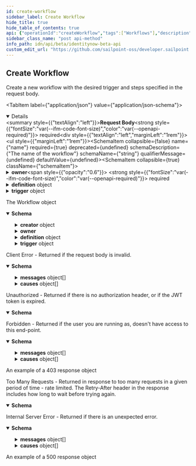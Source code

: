```yaml
---
id: create-workflow
sidebar_label: Create Workflow
hide_title: true
hide_table_of_contents: true
api: {"operationId":"createWorkflow","tags":["Workflows"],"description":"Create a new workflow with the desired trigger and steps specified in the request body.","security":[{"oauth2":["sp:workflow:manage"]}],"requestBody":{"required":true,"content":{"application/json":{"schema":{"allOf":[{"required":["name","owner"]},{"type":"object","properties":{"name":{"type":"string","description":"The name of the workflow","example":"Send Email"},"owner":{"description":"The identity that owns the workflow.  The owner's permissions in IDN will determine what actions the workflow is allowed to perform.  Ownership can be changed by updating the owner in a PUT or PATCH request.","properties":{"type":{"type":"string","enum":["IDENTITY"],"example":"IDENTITY","description":"The type of object that is referenced"},"id":{"type":"string","description":"The unique ID of the object","example":"2c91808568c529c60168cca6f90c1313"},"name":{"type":"string","description":"The name of the object","example":"William Wilson"}}},"description":{"type":"string","description":"Description of what the workflow accomplishes","example":"Send an email to the identity who's attributes changed."},"definition":{"type":"object","description":"The map of steps that the workflow will execute.","properties":{"start":{"type":"string","description":"The name of the starting step.","example":"Send Email Test"},"steps":{"type":"object","description":"One or more step objects that comprise this workflow.  Please see the Workflow documentation to see the JSON schema for each step type.","additionalProperties":true,"example":{"Send Email":{"actionId":"sp:send-email","attributes":{"body":"This is a test","from":"sailpoint@sailpoint.com","recipientId.$":"$.identity.id","subject":"test"},"nextStep":"success","selectResult":null,"type":"ACTION"},"success":{"type":"success"}}}}},"enabled":{"type":"boolean","description":"Enable or disable the workflow.  Workflows cannot be created in an enabled state.","default":false,"example":false},"trigger":{"type":"object","description":"The trigger that starts the workflow","required":["type","attributes"],"properties":{"type":{"type":"string","enum":["EVENT","EXTERNAL","SCHEDULED"],"example":"EVENT","description":"The trigger type"},"attributes":{"anyOf":[{"title":"Event Trigger Attributes","type":"object","description":"Attributes related to an IdentityNow ETS event","required":["id"],"properties":{"id":{"type":"string","description":"The unique ID of the trigger","example":"idn:identity-attributes-changed"},"filter.$":{"type":"string","description":"JSON path expression that will limit which events the trigger will fire on","example":"$.changes[?(@.attribute == 'manager')]"}}},{"title":"External Trigger Attributes","type":"object","description":"Attributes related to an external trigger","required":["name"],"properties":{"name":{"type":"string","description":"A unique name for the external trigger","example":"search-and-notify"},"description":{"type":"string","description":"Additonal context about the external trigger","example":"Run a search and notify the results"}}},{"title":"Scheduled Trigger Attributes","type":"object","description":"Attributes related to a scheduled trigger","required":["cronString"],"properties":{"cronString":{"type":"string","description":"A valid CRON expression","externalDocs":{"description":"CRON expression editor","url":"https://crontab.guru/"},"example":"0 * */3 */5 *"}}}],"description":"Workflow Trigger Attributes."}}}}}]},"examples":{"Event Trigger":{"description":"Workflow initiated by an event trigger","value":{"name":"Send Email","owner":{"type":"IDENTITY","id":"2c91808568c529c60168cca6f90c1313","name":"William Wilson"},"description":"Send an email to the identity who's attributes changed.","definition":{"start":"Send Email Test","steps":{"Send Email":{"actionId":"sp:send-email","attributes":{"body":"This is a test","from":"sailpoint@sailpoint.com","recipientId.$":"$.identity.id","subject":"test"},"nextStep":"success","selectResult":null,"type":"action"},"success":{"type":"success"}}},"enabled":false,"trigger":{"type":"EVENT","attributes":{"id":"idn:identity-attributes-changed","filter":"$.changes[?(@.attribute == 'manager')]"}}}},"Scheduled Trigger":{"description":"Workflow initiated by a scheduled trigger","value":{"name":"Send Email","owner":{"type":"IDENTITY","id":"2c91808568c529c60168cca6f90c1313","name":"William Wilson"},"description":"Send an email to the identity who's attributes changed.","definition":{"start":"Send Email Test","steps":{"Send Email":{"actionId":"sp:send-email","attributes":{"body":"This is a test","from":"sailpoint@sailpoint.com","recipientId.$":"$.identity.id","subject":"test"},"nextStep":"success","selectResult":null,"type":"action"},"success":{"type":"success"}}},"enabled":false,"trigger":{"type":"SCHEDULED","attributes":{"cronString":"0 * */3 */5 *"}}}}}}}},"responses":{"200":{"description":"The Workflow object","content":{"application/json":{"schema":{"allOf":[{"type":"object","properties":{"id":{"type":"string","description":"Workflow ID. This is a UUID generated upon creation.","example":"d201c5e9-d37b-4aff-af14-66414f39d569"},"executionCount":{"type":"integer","format":"int32","description":"The number of times this workflow has been executed","example":2},"failureCount":{"type":"integer","format":"int32","description":"The number of times this workflow has failed during execution","example":0},"created":{"type":"string","format":"date-time","description":"The date and time the workflow was created","example":"2022-01-10T16:06:16.636381447Z"},"creator":{"allOf":[{"type":"object","properties":{"type":{"description":"DTO type","type":"string","enum":["ACCOUNT_CORRELATION_CONFIG","ACCESS_PROFILE","ACCESS_REQUEST_APPROVAL","ACCOUNT","APPLICATION","CAMPAIGN","CAMPAIGN_FILTER","CERTIFICATION","CLUSTER","CONNECTOR_SCHEMA","ENTITLEMENT","GOVERNANCE_GROUP","IDENTITY","IDENTITY_PROFILE","IDENTITY_REQUEST","LIFECYCLE_STATE","PASSWORD_POLICY","ROLE","RULE","SOD_POLICY","SOURCE","TAG","TAG_CATEGORY","TASK_RESULT","REPORT_RESULT","SOD_VIOLATION","ACCOUNT_ACTIVITY"],"example":"IDENTITY"},"id":{"type":"string","description":"ID of the object to which this reference applies","example":"2c91808568c529c60168cca6f90c1313"},"name":{"type":"string","description":"Human-readable display name of the object to which this reference applies","example":"William Wilson"}}}],"description":"The identity that created the workflow.","properties":{"type":{"enum":["IDENTITY"],"example":"IDENTITY","description":"The type of object that is referenced"}},"example":{"type":"IDENTITY","id":"2c91808568c529c60168cca6f90c1313","name":"William Wilson"}}}},{"type":"object","properties":{"name":{"type":"string","description":"The name of the workflow","example":"Send Email"},"owner":{"description":"The identity that owns the workflow.  The owner's permissions in IDN will determine what actions the workflow is allowed to perform.  Ownership can be changed by updating the owner in a PUT or PATCH request.","properties":{"type":{"type":"string","enum":["IDENTITY"],"example":"IDENTITY","description":"The type of object that is referenced"},"id":{"type":"string","description":"The unique ID of the object","example":"2c91808568c529c60168cca6f90c1313"},"name":{"type":"string","description":"The name of the object","example":"William Wilson"}}},"description":{"type":"string","description":"Description of what the workflow accomplishes","example":"Send an email to the identity who's attributes changed."},"definition":{"type":"object","description":"The map of steps that the workflow will execute.","properties":{"start":{"type":"string","description":"The name of the starting step.","example":"Send Email Test"},"steps":{"type":"object","description":"One or more step objects that comprise this workflow.  Please see the Workflow documentation to see the JSON schema for each step type.","additionalProperties":true,"example":{"Send Email":{"actionId":"sp:send-email","attributes":{"body":"This is a test","from":"sailpoint@sailpoint.com","recipientId.$":"$.identity.id","subject":"test"},"nextStep":"success","selectResult":null,"type":"ACTION"},"success":{"type":"success"}}}}},"enabled":{"type":"boolean","description":"Enable or disable the workflow.  Workflows cannot be created in an enabled state.","default":false,"example":false},"trigger":{"type":"object","description":"The trigger that starts the workflow","required":["type","attributes"],"properties":{"type":{"type":"string","enum":["EVENT","EXTERNAL","SCHEDULED"],"example":"EVENT","description":"The trigger type"},"attributes":{"anyOf":[{"title":"Event Trigger Attributes","type":"object","description":"Attributes related to an IdentityNow ETS event","required":["id"],"properties":{"id":{"type":"string","description":"The unique ID of the trigger","example":"idn:identity-attributes-changed"},"filter.$":{"type":"string","description":"JSON path expression that will limit which events the trigger will fire on","example":"$.changes[?(@.attribute == 'manager')]"}}},{"title":"External Trigger Attributes","type":"object","description":"Attributes related to an external trigger","required":["name"],"properties":{"name":{"type":"string","description":"A unique name for the external trigger","example":"search-and-notify"},"description":{"type":"string","description":"Additonal context about the external trigger","example":"Run a search and notify the results"}}},{"title":"Scheduled Trigger Attributes","type":"object","description":"Attributes related to a scheduled trigger","required":["cronString"],"properties":{"cronString":{"type":"string","description":"A valid CRON expression","externalDocs":{"description":"CRON expression editor","url":"https://crontab.guru/"},"example":"0 * */3 */5 *"}}}],"description":"Workflow Trigger Attributes."}}}}}]}}}},"400":{"description":"Client Error - Returned if the request body is invalid.","content":{"application/json":{"schema":{"type":"object","properties":{"detailCode":{"type":"string","description":"Fine-grained error code providing more detail of the error.","example":"400.1 Bad Request Content"},"trackingId":{"type":"string","description":"Unique tracking id for the error.","example":"e7eab60924f64aa284175b9fa3309599"},"messages":{"type":"array","description":"Generic localized reason for error","items":{"type":"object","properties":{"locale":{"type":"string","description":"The locale for the message text, a BCP 47 language tag.","example":"en-US"},"localeOrigin":{"type":"string","enum":["DEFAULT","REQUEST"],"description":"An indicator of how the locale was selected. *DEFAULT* means the locale is the system default. *REQUEST* means the locale was selected from the request context (i.e., best match based on the *Accept-Language* header). Additional values may be added in the future without notice.","example":"DEFAULT"},"text":{"type":"string","description":"Actual text of the error message in the indicated locale.","example":"The request was syntactically correct but its content is semantically invalid."}}}},"causes":{"type":"array","description":"Plain-text descriptive reasons to provide additional detail to the text provided in the messages field","items":{"type":"object","properties":{"locale":{"type":"string","description":"The locale for the message text, a BCP 47 language tag.","example":"en-US"},"localeOrigin":{"type":"string","enum":["DEFAULT","REQUEST"],"description":"An indicator of how the locale was selected. *DEFAULT* means the locale is the system default. *REQUEST* means the locale was selected from the request context (i.e., best match based on the *Accept-Language* header). Additional values may be added in the future without notice.","example":"DEFAULT"},"text":{"type":"string","description":"Actual text of the error message in the indicated locale.","example":"The request was syntactically correct but its content is semantically invalid."}}}}}}}}},"401":{"description":"Unauthorized - Returned if there is no authorization header, or if the JWT token is expired.","content":{"application/json":{"schema":{"type":"object","properties":{"error":{"description":"A message describing the error","example":"JWT validation failed: JWT is expired"}}}}}},"403":{"description":"Forbidden - Returned if the user you are running as, doesn't have access to this end-point.","content":{"application/json":{"schema":{"type":"object","properties":{"detailCode":{"type":"string","description":"Fine-grained error code providing more detail of the error.","example":"400.1 Bad Request Content"},"trackingId":{"type":"string","description":"Unique tracking id for the error.","example":"e7eab60924f64aa284175b9fa3309599"},"messages":{"type":"array","description":"Generic localized reason for error","items":{"type":"object","properties":{"locale":{"type":"string","description":"The locale for the message text, a BCP 47 language tag.","example":"en-US"},"localeOrigin":{"type":"string","enum":["DEFAULT","REQUEST"],"description":"An indicator of how the locale was selected. *DEFAULT* means the locale is the system default. *REQUEST* means the locale was selected from the request context (i.e., best match based on the *Accept-Language* header). Additional values may be added in the future without notice.","example":"DEFAULT"},"text":{"type":"string","description":"Actual text of the error message in the indicated locale.","example":"The request was syntactically correct but its content is semantically invalid."}}}},"causes":{"type":"array","description":"Plain-text descriptive reasons to provide additional detail to the text provided in the messages field","items":{"type":"object","properties":{"locale":{"type":"string","description":"The locale for the message text, a BCP 47 language tag.","example":"en-US"},"localeOrigin":{"type":"string","enum":["DEFAULT","REQUEST"],"description":"An indicator of how the locale was selected. *DEFAULT* means the locale is the system default. *REQUEST* means the locale was selected from the request context (i.e., best match based on the *Accept-Language* header). Additional values may be added in the future without notice.","example":"DEFAULT"},"text":{"type":"string","description":"Actual text of the error message in the indicated locale.","example":"The request was syntactically correct but its content is semantically invalid."}}}}}},"examples":{"403":{"summary":"An example of a 403 response object","value":{"detailCode":"403 Forbidden","trackingId":"b21b1f7ce4da4d639f2c62a57171b427","messages":[{"locale":"en-US","localeOrigin":"DEFAULT","text":"The server understood the request but refuses to authorize it."}]}}}}}},"429":{"description":"Too Many Requests - Returned in response to too many requests in a given period of time - rate limited. The Retry-After header in the response includes how long to wait before trying again.","content":{"application/json":{"schema":{"type":"object","properties":{"message":{"description":"A message describing the error","example":" Rate Limit Exceeded "}}}}}},"500":{"description":"Internal Server Error - Returned if there is an unexpected error.","content":{"application/json":{"schema":{"type":"object","properties":{"detailCode":{"type":"string","description":"Fine-grained error code providing more detail of the error.","example":"400.1 Bad Request Content"},"trackingId":{"type":"string","description":"Unique tracking id for the error.","example":"e7eab60924f64aa284175b9fa3309599"},"messages":{"type":"array","description":"Generic localized reason for error","items":{"type":"object","properties":{"locale":{"type":"string","description":"The locale for the message text, a BCP 47 language tag.","example":"en-US"},"localeOrigin":{"type":"string","enum":["DEFAULT","REQUEST"],"description":"An indicator of how the locale was selected. *DEFAULT* means the locale is the system default. *REQUEST* means the locale was selected from the request context (i.e., best match based on the *Accept-Language* header). Additional values may be added in the future without notice.","example":"DEFAULT"},"text":{"type":"string","description":"Actual text of the error message in the indicated locale.","example":"The request was syntactically correct but its content is semantically invalid."}}}},"causes":{"type":"array","description":"Plain-text descriptive reasons to provide additional detail to the text provided in the messages field","items":{"type":"object","properties":{"locale":{"type":"string","description":"The locale for the message text, a BCP 47 language tag.","example":"en-US"},"localeOrigin":{"type":"string","enum":["DEFAULT","REQUEST"],"description":"An indicator of how the locale was selected. *DEFAULT* means the locale is the system default. *REQUEST* means the locale was selected from the request context (i.e., best match based on the *Accept-Language* header). Additional values may be added in the future without notice.","example":"DEFAULT"},"text":{"type":"string","description":"Actual text of the error message in the indicated locale.","example":"The request was syntactically correct but its content is semantically invalid."}}}}}},"examples":{"500":{"summary":"An example of a 500 response object","value":{"detailCode":"500.0 Internal Fault","trackingId":"b21b1f7ce4da4d639f2c62a57171b427","messages":[{"locale":"en-US","localeOrigin":"DEFAULT","text":"An internal fault occurred."}]}}}}}}},"method":"post","path":"/workflows","servers":[{"url":"https://{tenant}.api.identitynow.com/beta","description":"This is the beta API server.","variables":{"tenant":{"default":"sailpoint","description":"This is the name of your tenant, typically your company's name."}}}],"securitySchemes":{"oauth2":{"type":"oauth2","description":"OAuth2 Bearer token (JWT). See [IdentityNow REST API Authentication](https://developer.sailpoint.com/idn/api/authentication) for more information.\n- Directions for generating a [personal access token](https://developer.sailpoint.com/idn/api/authentication#personal-access-tokens)\n- Directions using [client credentials flow](https://developer.sailpoint.com/idn/api/authentication#client-credentials-grant-flow)\n- Directions for using [authorization code flow](https://developer.sailpoint.com/idn/api/authentication#authorization-code-grant-flow)\n\nWhich authentication method should I choose?  See our [guide](https://developer.sailpoint.com/idn/api/authentication#which-oauth-20-grant-flow-should-i-use)\n\nLearn more about how to find your `tokenUrl` and `authorizationUrl` [in our docs](https://developer.sailpoint.com/idn/api/authentication#find-your-tenants-oauth-details)\n","flows":{"clientCredentials":{"tokenUrl":"https://tenant.api.identitynow.com/oauth/token","scopes":{"sp:scopes:default":"default scope","sp:scopes:all":"access to all scopes"}},"authorizationCode":{"authorizationUrl":"https://tenant.identitynow.com/oauth/authorize","tokenUrl":"https://tenant.api.identitynow.com/oauth/token","scopes":{"sp:scopes:default":"default scope","sp:scopes:all":"access to all scopes"}}}}},"jsonRequestBodyExample":{"name":"Send Email","owner":{"type":"IDENTITY","id":"2c91808568c529c60168cca6f90c1313","name":"William Wilson"},"description":"Send an email to the identity who's attributes changed.","definition":{"start":"Send Email Test","steps":{"Send Email":{"actionId":"sp:send-email","attributes":{"body":"This is a test","from":"sailpoint@sailpoint.com","recipientId.$":"$.identity.id","subject":"test"},"nextStep":"success","selectResult":null,"type":"ACTION"},"success":{"type":"success"}}},"enabled":false,"trigger":{"type":"EVENT","attributes":{"id":"idn:identity-attributes-changed","filter.$":"$.changes[?(@.attribute == 'manager')]"}}},"info":{"title":"IdentityNow Beta API","description":"Use these APIs to interact with the IdentityNow platform to achieve repeatable, automated processes with greater scalability. These APIs are in beta and are subject to change. We encourage you to join the SailPoint Developer Community forum at https://developer.sailpoint.com/discuss to connect with other developers using our APIs.","termsOfService":"https://developer.sailpoint.com/discuss/tos","contact":{"name":"Developer Relations","url":"https://developer.sailpoint.com/discuss/api-help"},"license":{"name":"MIT","url":"https://opensource.org/licenses/MIT"},"version":"3.1.0-beta"},"postman":{"name":"Create Workflow","description":{"content":"Create a new workflow with the desired trigger and steps specified in the request body.","type":"text/plain"},"url":{"path":["workflows"],"host":["{{baseUrl}}"],"query":[],"variable":[]},"header":[{"key":"Content-Type","value":"application/json"},{"key":"Accept","value":"application/json"}],"method":"POST","body":{"mode":"raw","raw":"\"\"","options":{"raw":{"language":"json"}}},"auth":{"type":"oauth2","oauth2":[]}}}
sidebar_class_name: "post api-method"
info_path: idn/api/beta/identitynow-beta-api
custom_edit_url: "https://github.com/sailpoint-oss/developer.sailpoint.com/issues/new?assignees=&labels=&template=bug-report.md&title=%5BBug%5D+Your+Bug+Report+Here Requesting changes to 'Create Workflow' (create-workflow)"
---
```



## Create Workflow



Create a new workflow with the desired trigger and steps specified in the request body.

<MimeTabs><TabItem label={"application/json"} value={"application/json-schema"}><details style={{}} data-collapsed={false} open={true}><summary style={{"textAlign":"left"}}><strong>Request Body</strong><strong style={{"fontSize":"var(--ifm-code-font-size)","color":"var(--openapi-required)"}}> required</strong></summary><div style={{"textAlign":"left","marginLeft":"1rem"}}></div><ul style={{"marginLeft":"1rem"}}><SchemaItem collapsible={false} name={"name"} required={true} deprecated={undefined} schemaDescription={"The name of the workflow"} schemaName={"string"} qualifierMessage={undefined} defaultValue={undefined}></SchemaItem><SchemaItem collapsible={true} className={"schemaItem"}><details style={{}}><summary style={{}}><strong>owner</strong><span style={{"opacity":"0.6"}}> </span><strong style={{"fontSize":"var(--ifm-code-font-size)","color":"var(--openapi-required)"}}> required</strong></summary><div style={{"marginLeft":"1rem"}}><div style={{"marginTop":".5rem","marginBottom":".5rem"}}>

The identity that owns the workflow.  The owner's permissions in IDN will determine what actions the workflow is allowed to perform.  Ownership can be changed by updating the owner in a PUT or PATCH request.

</div><SchemaItem collapsible={false} name={"type"} required={false} deprecated={undefined} schemaDescription={"The type of object that is referenced"} schemaName={"string"} qualifierMessage={"**Possible values:** [`IDENTITY`]"} defaultValue={undefined}></SchemaItem><SchemaItem collapsible={false} name={"id"} required={false} deprecated={undefined} schemaDescription={"The unique ID of the object"} schemaName={"string"} qualifierMessage={undefined} defaultValue={undefined}></SchemaItem><SchemaItem collapsible={false} name={"name"} required={false} deprecated={undefined} schemaDescription={"The name of the object"} schemaName={"string"} qualifierMessage={undefined} defaultValue={undefined}></SchemaItem></div></details></SchemaItem><SchemaItem collapsible={false} name={"description"} required={false} deprecated={undefined} schemaDescription={"Description of what the workflow accomplishes"} schemaName={"string"} qualifierMessage={undefined} defaultValue={undefined}></SchemaItem><SchemaItem collapsible={true} className={"schemaItem"}><details style={{}}><summary style={{}}><strong>definition</strong><span style={{"opacity":"0.6"}}> object</span></summary><div style={{"marginLeft":"1rem"}}><div style={{"marginTop":".5rem","marginBottom":".5rem"}}>

The map of steps that the workflow will execute.

</div><SchemaItem collapsible={false} name={"start"} required={false} deprecated={undefined} schemaDescription={"The name of the starting step."} schemaName={"string"} qualifierMessage={undefined} defaultValue={undefined}></SchemaItem><SchemaItem collapsible={true} className={"schemaItem"}><details style={{}}><summary style={{}}><strong>steps</strong><span style={{"opacity":"0.6"}}> object</span></summary><div style={{"marginLeft":"1rem"}}><div style={{"marginTop":".5rem","marginBottom":".5rem"}}>

One or more step objects that comprise this workflow.  Please see the Workflow documentation to see the JSON schema for each step type.

</div></div></details></SchemaItem></div></details></SchemaItem><SchemaItem collapsible={false} name={"enabled"} required={false} deprecated={undefined} schemaDescription={"Enable or disable the workflow.  Workflows cannot be created in an enabled state."} schemaName={"boolean"} qualifierMessage={undefined} defaultValue={false}></SchemaItem><SchemaItem collapsible={true} className={"schemaItem"}><details style={{}}><summary style={{}}><strong>trigger</strong><span style={{"opacity":"0.6"}}> object</span></summary><div style={{"marginLeft":"1rem"}}><div style={{"marginTop":".5rem","marginBottom":".5rem"}}>

The trigger that starts the workflow

</div><SchemaItem collapsible={false} name={"type"} required={true} deprecated={undefined} schemaDescription={"The trigger type"} schemaName={"string"} qualifierMessage={"**Possible values:** [`EVENT`, `EXTERNAL`, `SCHEDULED`]"} defaultValue={undefined}></SchemaItem><SchemaItem collapsible={true} className={"schemaItem"}><details style={{}}><summary style={{}}><strong>attributes</strong><span style={{"opacity":"0.6"}}> object</span><strong style={{"fontSize":"var(--ifm-code-font-size)","color":"var(--openapi-required)"}}> required</strong></summary><div style={{"marginLeft":"1rem"}}><div style={{"marginTop":".5rem","marginBottom":".5rem"}}>

Workflow Trigger Attributes.

</div><div><div><span className={"badge badge--info"}>anyOf</span><SchemaTabs><TabItem label={"Event Trigger Attributes"} value={"0-item-properties"}><SchemaItem collapsible={false} name={"id"} required={true} deprecated={undefined} schemaDescription={"The unique ID of the trigger"} schemaName={"string"} qualifierMessage={undefined} defaultValue={undefined}></SchemaItem><SchemaItem collapsible={false} name={"filter.$"} required={false} deprecated={undefined} schemaDescription={"JSON path expression that will limit which events the trigger will fire on"} schemaName={"string"} qualifierMessage={undefined} defaultValue={undefined}></SchemaItem></TabItem><TabItem label={"External Trigger Attributes"} value={"1-item-properties"}><SchemaItem collapsible={false} name={"name"} required={true} deprecated={undefined} schemaDescription={"A unique name for the external trigger"} schemaName={"string"} qualifierMessage={undefined} defaultValue={undefined}></SchemaItem><SchemaItem collapsible={false} name={"description"} required={false} deprecated={undefined} schemaDescription={"Additonal context about the external trigger"} schemaName={"string"} qualifierMessage={undefined} defaultValue={undefined}></SchemaItem></TabItem><TabItem label={"Scheduled Trigger Attributes"} value={"2-item-properties"}><SchemaItem collapsible={false} name={"cronString"} required={true} deprecated={undefined} schemaDescription={"A valid CRON expression"} schemaName={"string"} qualifierMessage={undefined} defaultValue={undefined}></SchemaItem></TabItem></SchemaTabs></div></div></div></details></SchemaItem></div></details></SchemaItem></ul></details></TabItem></MimeTabs><div><ApiTabs><TabItem label={"200"} value={"200"}><div>

The Workflow object

</div><div><MimeTabs schemaType={"response"}><TabItem label={"application/json"} value={"application/json"}><SchemaTabs><TabItem label={"Schema"} value={"Schema"}><details style={{}} data-collapsed={false} open={true}><summary style={{"textAlign":"left"}}><strong>Schema</strong></summary><div style={{"textAlign":"left","marginLeft":"1rem"}}></div><ul style={{"marginLeft":"1rem"}}><SchemaItem collapsible={false} name={"id"} required={false} deprecated={undefined} schemaDescription={"Workflow ID. This is a UUID generated upon creation."} schemaName={"string"} qualifierMessage={undefined} defaultValue={undefined}></SchemaItem><SchemaItem collapsible={false} name={"executionCount"} required={false} deprecated={undefined} schemaDescription={"The number of times this workflow has been executed"} schemaName={"int32"} qualifierMessage={undefined} defaultValue={undefined}></SchemaItem><SchemaItem collapsible={false} name={"failureCount"} required={false} deprecated={undefined} schemaDescription={"The number of times this workflow has failed during execution"} schemaName={"int32"} qualifierMessage={undefined} defaultValue={undefined}></SchemaItem><SchemaItem collapsible={false} name={"created"} required={false} deprecated={undefined} schemaDescription={"The date and time the workflow was created"} schemaName={"date-time"} qualifierMessage={undefined} defaultValue={undefined}></SchemaItem><SchemaItem collapsible={true} className={"schemaItem"}><details style={{}}><summary style={{}}><strong>creator</strong><span style={{"opacity":"0.6"}}> object</span></summary><div style={{"marginLeft":"1rem"}}><div style={{"marginTop":".5rem","marginBottom":".5rem"}}>

The identity that created the workflow.

</div><SchemaItem collapsible={false} name={"type"} required={false} deprecated={undefined} schemaDescription={"The type of object that is referenced"} schemaName={"string"} qualifierMessage={"**Possible values:** [`IDENTITY`]"} defaultValue={undefined}></SchemaItem><SchemaItem collapsible={false} name={"id"} required={false} deprecated={undefined} schemaDescription={"ID of the object to which this reference applies"} schemaName={"string"} qualifierMessage={undefined} defaultValue={undefined}></SchemaItem><SchemaItem collapsible={false} name={"name"} required={false} deprecated={undefined} schemaDescription={"Human-readable display name of the object to which this reference applies"} schemaName={"string"} qualifierMessage={undefined} defaultValue={undefined}></SchemaItem></div></details></SchemaItem><SchemaItem collapsible={false} name={"name"} required={false} deprecated={undefined} schemaDescription={"The name of the workflow"} schemaName={"string"} qualifierMessage={undefined} defaultValue={undefined}></SchemaItem><SchemaItem collapsible={true} className={"schemaItem"}><details style={{}}><summary style={{}}><strong>owner</strong><span style={{"opacity":"0.6"}}> </span></summary><div style={{"marginLeft":"1rem"}}><div style={{"marginTop":".5rem","marginBottom":".5rem"}}>

The identity that owns the workflow.  The owner's permissions in IDN will determine what actions the workflow is allowed to perform.  Ownership can be changed by updating the owner in a PUT or PATCH request.

</div><SchemaItem collapsible={false} name={"type"} required={false} deprecated={undefined} schemaDescription={"The type of object that is referenced"} schemaName={"string"} qualifierMessage={"**Possible values:** [`IDENTITY`]"} defaultValue={undefined}></SchemaItem><SchemaItem collapsible={false} name={"id"} required={false} deprecated={undefined} schemaDescription={"The unique ID of the object"} schemaName={"string"} qualifierMessage={undefined} defaultValue={undefined}></SchemaItem><SchemaItem collapsible={false} name={"name"} required={false} deprecated={undefined} schemaDescription={"The name of the object"} schemaName={"string"} qualifierMessage={undefined} defaultValue={undefined}></SchemaItem></div></details></SchemaItem><SchemaItem collapsible={false} name={"description"} required={false} deprecated={undefined} schemaDescription={"Description of what the workflow accomplishes"} schemaName={"string"} qualifierMessage={undefined} defaultValue={undefined}></SchemaItem><SchemaItem collapsible={true} className={"schemaItem"}><details style={{}}><summary style={{}}><strong>definition</strong><span style={{"opacity":"0.6"}}> object</span></summary><div style={{"marginLeft":"1rem"}}><div style={{"marginTop":".5rem","marginBottom":".5rem"}}>

The map of steps that the workflow will execute.

</div><SchemaItem collapsible={false} name={"start"} required={false} deprecated={undefined} schemaDescription={"The name of the starting step."} schemaName={"string"} qualifierMessage={undefined} defaultValue={undefined}></SchemaItem><SchemaItem collapsible={true} className={"schemaItem"}><details style={{}}><summary style={{}}><strong>steps</strong><span style={{"opacity":"0.6"}}> object</span></summary><div style={{"marginLeft":"1rem"}}><div style={{"marginTop":".5rem","marginBottom":".5rem"}}>

One or more step objects that comprise this workflow.  Please see the Workflow documentation to see the JSON schema for each step type.

</div></div></details></SchemaItem></div></details></SchemaItem><SchemaItem collapsible={false} name={"enabled"} required={false} deprecated={undefined} schemaDescription={"Enable or disable the workflow.  Workflows cannot be created in an enabled state."} schemaName={"boolean"} qualifierMessage={undefined} defaultValue={false}></SchemaItem><SchemaItem collapsible={true} className={"schemaItem"}><details style={{}}><summary style={{}}><strong>trigger</strong><span style={{"opacity":"0.6"}}> object</span></summary><div style={{"marginLeft":"1rem"}}><div style={{"marginTop":".5rem","marginBottom":".5rem"}}>

The trigger that starts the workflow

</div><SchemaItem collapsible={false} name={"type"} required={false} deprecated={undefined} schemaDescription={"The trigger type"} schemaName={"string"} qualifierMessage={"**Possible values:** [`EVENT`, `EXTERNAL`, `SCHEDULED`]"} defaultValue={undefined}></SchemaItem><SchemaItem collapsible={true} className={"schemaItem"}><details style={{}}><summary style={{}}><strong>attributes</strong><span style={{"opacity":"0.6"}}> object</span></summary><div style={{"marginLeft":"1rem"}}><div style={{"marginTop":".5rem","marginBottom":".5rem"}}>

Workflow Trigger Attributes.

</div><div><div><span className={"badge badge--info"}>anyOf</span><SchemaTabs><TabItem label={"Event Trigger Attributes"} value={"0-item-properties"}><SchemaItem collapsible={false} name={"id"} required={false} deprecated={undefined} schemaDescription={"The unique ID of the trigger"} schemaName={"string"} qualifierMessage={undefined} defaultValue={undefined}></SchemaItem><SchemaItem collapsible={false} name={"filter.$"} required={false} deprecated={undefined} schemaDescription={"JSON path expression that will limit which events the trigger will fire on"} schemaName={"string"} qualifierMessage={undefined} defaultValue={undefined}></SchemaItem></TabItem><TabItem label={"External Trigger Attributes"} value={"1-item-properties"}><SchemaItem collapsible={false} name={"name"} required={false} deprecated={undefined} schemaDescription={"A unique name for the external trigger"} schemaName={"string"} qualifierMessage={undefined} defaultValue={undefined}></SchemaItem><SchemaItem collapsible={false} name={"description"} required={false} deprecated={undefined} schemaDescription={"Additonal context about the external trigger"} schemaName={"string"} qualifierMessage={undefined} defaultValue={undefined}></SchemaItem></TabItem><TabItem label={"Scheduled Trigger Attributes"} value={"2-item-properties"}><SchemaItem collapsible={false} name={"cronString"} required={false} deprecated={undefined} schemaDescription={"A valid CRON expression"} schemaName={"string"} qualifierMessage={undefined} defaultValue={undefined}></SchemaItem></TabItem></SchemaTabs></div></div></div></details></SchemaItem></div></details></SchemaItem></ul></details></TabItem><TabItem label={"Example (from schema)"} value={"Example (from schema)"}><ResponseSamples responseExample={"{\n  \"id\": \"d201c5e9-d37b-4aff-af14-66414f39d569\",\n  \"executionCount\": 2,\n  \"failureCount\": 0,\n  \"created\": \"2022-01-10T16:06:16.636381447Z\",\n  \"creator\": {\n    \"type\": \"IDENTITY\",\n    \"id\": \"2c91808568c529c60168cca6f90c1313\",\n    \"name\": \"William Wilson\"\n  },\n  \"name\": \"Send Email\",\n  \"owner\": {\n    \"type\": \"IDENTITY\",\n    \"id\": \"2c91808568c529c60168cca6f90c1313\",\n    \"name\": \"William Wilson\"\n  },\n  \"description\": \"Send an email to the identity who's attributes changed.\",\n  \"definition\": {\n    \"start\": \"Send Email Test\",\n    \"steps\": {\n      \"Send Email\": {\n        \"actionId\": \"sp:send-email\",\n        \"attributes\": {\n          \"body\": \"This is a test\",\n          \"from\": \"sailpoint@sailpoint.com\",\n          \"recipientId.$\": \"$.identity.id\",\n          \"subject\": \"test\"\n        },\n        \"nextStep\": \"success\",\n        \"selectResult\": null,\n        \"type\": \"ACTION\"\n      },\n      \"success\": {\n        \"type\": \"success\"\n      }\n    }\n  },\n  \"enabled\": false,\n  \"trigger\": {\n    \"type\": \"EVENT\",\n    \"attributes\": {\n      \"id\": \"idn:identity-attributes-changed\",\n      \"filter.$\": \"$.changes[?(@.attribute == 'manager')]\"\n    }\n  }\n}"} language={"json"}></ResponseSamples></TabItem></SchemaTabs></TabItem></MimeTabs></div></TabItem><TabItem label={"400"} value={"400"}><div>

Client Error - Returned if the request body is invalid.

</div><div><MimeTabs schemaType={"response"}><TabItem label={"application/json"} value={"application/json"}><SchemaTabs><TabItem label={"Schema"} value={"Schema"}><details style={{}} data-collapsed={false} open={true}><summary style={{"textAlign":"left"}}><strong>Schema</strong></summary><div style={{"textAlign":"left","marginLeft":"1rem"}}></div><ul style={{"marginLeft":"1rem"}}><SchemaItem collapsible={false} name={"detailCode"} required={false} deprecated={undefined} schemaDescription={"Fine-grained error code providing more detail of the error."} schemaName={"string"} qualifierMessage={undefined} defaultValue={undefined}></SchemaItem><SchemaItem collapsible={false} name={"trackingId"} required={false} deprecated={undefined} schemaDescription={"Unique tracking id for the error."} schemaName={"string"} qualifierMessage={undefined} defaultValue={undefined}></SchemaItem><SchemaItem collapsible={true} className={"schemaItem"}><details style={{}}><summary style={{}}><strong>messages</strong><span style={{"opacity":"0.6"}}> object[]</span></summary><div style={{"marginLeft":"1rem"}}><div style={{"marginTop":".5rem","marginBottom":".5rem"}}>

Generic localized reason for error

</div><SchemaItem collapsible={false} name={"locale"} required={false} deprecated={undefined} schemaDescription={"The locale for the message text, a BCP 47 language tag."} schemaName={"string"} qualifierMessage={undefined} defaultValue={undefined}></SchemaItem><SchemaItem collapsible={false} name={"localeOrigin"} required={false} deprecated={undefined} schemaDescription={"An indicator of how the locale was selected. *DEFAULT* means the locale is the system default. *REQUEST* means the locale was selected from the request context (i.e., best match based on the *Accept-Language* header). Additional values may be added in the future without notice."} schemaName={"string"} qualifierMessage={"**Possible values:** [`DEFAULT`, `REQUEST`]"} defaultValue={undefined}></SchemaItem><SchemaItem collapsible={false} name={"text"} required={false} deprecated={undefined} schemaDescription={"Actual text of the error message in the indicated locale."} schemaName={"string"} qualifierMessage={undefined} defaultValue={undefined}></SchemaItem></div></details></SchemaItem><SchemaItem collapsible={true} className={"schemaItem"}><details style={{}}><summary style={{}}><strong>causes</strong><span style={{"opacity":"0.6"}}> object[]</span></summary><div style={{"marginLeft":"1rem"}}><div style={{"marginTop":".5rem","marginBottom":".5rem"}}>

Plain-text descriptive reasons to provide additional detail to the text provided in the messages field

</div><SchemaItem collapsible={false} name={"locale"} required={false} deprecated={undefined} schemaDescription={"The locale for the message text, a BCP 47 language tag."} schemaName={"string"} qualifierMessage={undefined} defaultValue={undefined}></SchemaItem><SchemaItem collapsible={false} name={"localeOrigin"} required={false} deprecated={undefined} schemaDescription={"An indicator of how the locale was selected. *DEFAULT* means the locale is the system default. *REQUEST* means the locale was selected from the request context (i.e., best match based on the *Accept-Language* header). Additional values may be added in the future without notice."} schemaName={"string"} qualifierMessage={"**Possible values:** [`DEFAULT`, `REQUEST`]"} defaultValue={undefined}></SchemaItem><SchemaItem collapsible={false} name={"text"} required={false} deprecated={undefined} schemaDescription={"Actual text of the error message in the indicated locale."} schemaName={"string"} qualifierMessage={undefined} defaultValue={undefined}></SchemaItem></div></details></SchemaItem></ul></details></TabItem><TabItem label={"Example (from schema)"} value={"Example (from schema)"}><ResponseSamples responseExample={"{\n  \"detailCode\": \"400.1 Bad Request Content\",\n  \"trackingId\": \"e7eab60924f64aa284175b9fa3309599\",\n  \"messages\": [\n    {\n      \"locale\": \"en-US\",\n      \"localeOrigin\": \"DEFAULT\",\n      \"text\": \"The request was syntactically correct but its content is semantically invalid.\"\n    }\n  ],\n  \"causes\": [\n    {\n      \"locale\": \"en-US\",\n      \"localeOrigin\": \"DEFAULT\",\n      \"text\": \"The request was syntactically correct but its content is semantically invalid.\"\n    }\n  ]\n}"} language={"json"}></ResponseSamples></TabItem></SchemaTabs></TabItem></MimeTabs></div></TabItem><TabItem label={"401"} value={"401"}><div>

Unauthorized - Returned if there is no authorization header, or if the JWT token is expired.

</div><div><MimeTabs schemaType={"response"}><TabItem label={"application/json"} value={"application/json"}><SchemaTabs><TabItem label={"Schema"} value={"Schema"}><details style={{}} data-collapsed={false} open={true}><summary style={{"textAlign":"left"}}><strong>Schema</strong></summary><div style={{"textAlign":"left","marginLeft":"1rem"}}></div><ul style={{"marginLeft":"1rem"}}><SchemaItem collapsible={false} name={"error"} required={false} deprecated={undefined} schemaDescription={"A message describing the error"} schemaName={""} qualifierMessage={undefined} defaultValue={undefined}></SchemaItem></ul></details></TabItem><TabItem label={"Example (from schema)"} value={"Example (from schema)"}><ResponseSamples responseExample={"{\n  \"error\": \"JWT validation failed: JWT is expired\"\n}"} language={"json"}></ResponseSamples></TabItem></SchemaTabs></TabItem></MimeTabs></div></TabItem><TabItem label={"403"} value={"403"}><div>

Forbidden - Returned if the user you are running as, doesn't have access to this end-point.

</div><div><MimeTabs schemaType={"response"}><TabItem label={"application/json"} value={"application/json"}><SchemaTabs><TabItem label={"Schema"} value={"Schema"}><details style={{}} data-collapsed={false} open={true}><summary style={{"textAlign":"left"}}><strong>Schema</strong></summary><div style={{"textAlign":"left","marginLeft":"1rem"}}></div><ul style={{"marginLeft":"1rem"}}><SchemaItem collapsible={false} name={"detailCode"} required={false} deprecated={undefined} schemaDescription={"Fine-grained error code providing more detail of the error."} schemaName={"string"} qualifierMessage={undefined} defaultValue={undefined}></SchemaItem><SchemaItem collapsible={false} name={"trackingId"} required={false} deprecated={undefined} schemaDescription={"Unique tracking id for the error."} schemaName={"string"} qualifierMessage={undefined} defaultValue={undefined}></SchemaItem><SchemaItem collapsible={true} className={"schemaItem"}><details style={{}}><summary style={{}}><strong>messages</strong><span style={{"opacity":"0.6"}}> object[]</span></summary><div style={{"marginLeft":"1rem"}}><div style={{"marginTop":".5rem","marginBottom":".5rem"}}>

Generic localized reason for error

</div><SchemaItem collapsible={false} name={"locale"} required={false} deprecated={undefined} schemaDescription={"The locale for the message text, a BCP 47 language tag."} schemaName={"string"} qualifierMessage={undefined} defaultValue={undefined}></SchemaItem><SchemaItem collapsible={false} name={"localeOrigin"} required={false} deprecated={undefined} schemaDescription={"An indicator of how the locale was selected. *DEFAULT* means the locale is the system default. *REQUEST* means the locale was selected from the request context (i.e., best match based on the *Accept-Language* header). Additional values may be added in the future without notice."} schemaName={"string"} qualifierMessage={"**Possible values:** [`DEFAULT`, `REQUEST`]"} defaultValue={undefined}></SchemaItem><SchemaItem collapsible={false} name={"text"} required={false} deprecated={undefined} schemaDescription={"Actual text of the error message in the indicated locale."} schemaName={"string"} qualifierMessage={undefined} defaultValue={undefined}></SchemaItem></div></details></SchemaItem><SchemaItem collapsible={true} className={"schemaItem"}><details style={{}}><summary style={{}}><strong>causes</strong><span style={{"opacity":"0.6"}}> object[]</span></summary><div style={{"marginLeft":"1rem"}}><div style={{"marginTop":".5rem","marginBottom":".5rem"}}>

Plain-text descriptive reasons to provide additional detail to the text provided in the messages field

</div><SchemaItem collapsible={false} name={"locale"} required={false} deprecated={undefined} schemaDescription={"The locale for the message text, a BCP 47 language tag."} schemaName={"string"} qualifierMessage={undefined} defaultValue={undefined}></SchemaItem><SchemaItem collapsible={false} name={"localeOrigin"} required={false} deprecated={undefined} schemaDescription={"An indicator of how the locale was selected. *DEFAULT* means the locale is the system default. *REQUEST* means the locale was selected from the request context (i.e., best match based on the *Accept-Language* header). Additional values may be added in the future without notice."} schemaName={"string"} qualifierMessage={"**Possible values:** [`DEFAULT`, `REQUEST`]"} defaultValue={undefined}></SchemaItem><SchemaItem collapsible={false} name={"text"} required={false} deprecated={undefined} schemaDescription={"Actual text of the error message in the indicated locale."} schemaName={"string"} qualifierMessage={undefined} defaultValue={undefined}></SchemaItem></div></details></SchemaItem></ul></details></TabItem><TabItem label={"Example (from schema)"} value={"Example (from schema)"}><ResponseSamples responseExample={"{\n  \"detailCode\": \"400.1 Bad Request Content\",\n  \"trackingId\": \"e7eab60924f64aa284175b9fa3309599\",\n  \"messages\": [\n    {\n      \"locale\": \"en-US\",\n      \"localeOrigin\": \"DEFAULT\",\n      \"text\": \"The request was syntactically correct but its content is semantically invalid.\"\n    }\n  ],\n  \"causes\": [\n    {\n      \"locale\": \"en-US\",\n      \"localeOrigin\": \"DEFAULT\",\n      \"text\": \"The request was syntactically correct but its content is semantically invalid.\"\n    }\n  ]\n}"} language={"json"}></ResponseSamples></TabItem><TabItem label={"403"} value={"403"}><p> An example of a 403 response object</p><ResponseSamples responseExample={"{\n  \"detailCode\": \"403 Forbidden\",\n  \"trackingId\": \"b21b1f7ce4da4d639f2c62a57171b427\",\n  \"messages\": [\n    {\n      \"locale\": \"en-US\",\n      \"localeOrigin\": \"DEFAULT\",\n      \"text\": \"The server understood the request but refuses to authorize it.\"\n    }\n  ]\n}"} language={"json"}></ResponseSamples></TabItem></SchemaTabs></TabItem></MimeTabs></div></TabItem><TabItem label={"429"} value={"429"}><div>

Too Many Requests - Returned in response to too many requests in a given period of time - rate limited. The Retry-After header in the response includes how long to wait before trying again.

</div><div><MimeTabs schemaType={"response"}><TabItem label={"application/json"} value={"application/json"}><SchemaTabs><TabItem label={"Schema"} value={"Schema"}><details style={{}} data-collapsed={false} open={true}><summary style={{"textAlign":"left"}}><strong>Schema</strong></summary><div style={{"textAlign":"left","marginLeft":"1rem"}}></div><ul style={{"marginLeft":"1rem"}}><SchemaItem collapsible={false} name={"message"} required={false} deprecated={undefined} schemaDescription={"A message describing the error"} schemaName={""} qualifierMessage={undefined} defaultValue={undefined}></SchemaItem></ul></details></TabItem><TabItem label={"Example (from schema)"} value={"Example (from schema)"}><ResponseSamples responseExample={"{\n  \"message\": \" Rate Limit Exceeded \"\n}"} language={"json"}></ResponseSamples></TabItem></SchemaTabs></TabItem></MimeTabs></div></TabItem><TabItem label={"500"} value={"500"}><div>

Internal Server Error - Returned if there is an unexpected error.

</div><div><MimeTabs schemaType={"response"}><TabItem label={"application/json"} value={"application/json"}><SchemaTabs><TabItem label={"Schema"} value={"Schema"}><details style={{}} data-collapsed={false} open={true}><summary style={{"textAlign":"left"}}><strong>Schema</strong></summary><div style={{"textAlign":"left","marginLeft":"1rem"}}></div><ul style={{"marginLeft":"1rem"}}><SchemaItem collapsible={false} name={"detailCode"} required={false} deprecated={undefined} schemaDescription={"Fine-grained error code providing more detail of the error."} schemaName={"string"} qualifierMessage={undefined} defaultValue={undefined}></SchemaItem><SchemaItem collapsible={false} name={"trackingId"} required={false} deprecated={undefined} schemaDescription={"Unique tracking id for the error."} schemaName={"string"} qualifierMessage={undefined} defaultValue={undefined}></SchemaItem><SchemaItem collapsible={true} className={"schemaItem"}><details style={{}}><summary style={{}}><strong>messages</strong><span style={{"opacity":"0.6"}}> object[]</span></summary><div style={{"marginLeft":"1rem"}}><div style={{"marginTop":".5rem","marginBottom":".5rem"}}>

Generic localized reason for error

</div><SchemaItem collapsible={false} name={"locale"} required={false} deprecated={undefined} schemaDescription={"The locale for the message text, a BCP 47 language tag."} schemaName={"string"} qualifierMessage={undefined} defaultValue={undefined}></SchemaItem><SchemaItem collapsible={false} name={"localeOrigin"} required={false} deprecated={undefined} schemaDescription={"An indicator of how the locale was selected. *DEFAULT* means the locale is the system default. *REQUEST* means the locale was selected from the request context (i.e., best match based on the *Accept-Language* header). Additional values may be added in the future without notice."} schemaName={"string"} qualifierMessage={"**Possible values:** [`DEFAULT`, `REQUEST`]"} defaultValue={undefined}></SchemaItem><SchemaItem collapsible={false} name={"text"} required={false} deprecated={undefined} schemaDescription={"Actual text of the error message in the indicated locale."} schemaName={"string"} qualifierMessage={undefined} defaultValue={undefined}></SchemaItem></div></details></SchemaItem><SchemaItem collapsible={true} className={"schemaItem"}><details style={{}}><summary style={{}}><strong>causes</strong><span style={{"opacity":"0.6"}}> object[]</span></summary><div style={{"marginLeft":"1rem"}}><div style={{"marginTop":".5rem","marginBottom":".5rem"}}>

Plain-text descriptive reasons to provide additional detail to the text provided in the messages field

</div><SchemaItem collapsible={false} name={"locale"} required={false} deprecated={undefined} schemaDescription={"The locale for the message text, a BCP 47 language tag."} schemaName={"string"} qualifierMessage={undefined} defaultValue={undefined}></SchemaItem><SchemaItem collapsible={false} name={"localeOrigin"} required={false} deprecated={undefined} schemaDescription={"An indicator of how the locale was selected. *DEFAULT* means the locale is the system default. *REQUEST* means the locale was selected from the request context (i.e., best match based on the *Accept-Language* header). Additional values may be added in the future without notice."} schemaName={"string"} qualifierMessage={"**Possible values:** [`DEFAULT`, `REQUEST`]"} defaultValue={undefined}></SchemaItem><SchemaItem collapsible={false} name={"text"} required={false} deprecated={undefined} schemaDescription={"Actual text of the error message in the indicated locale."} schemaName={"string"} qualifierMessage={undefined} defaultValue={undefined}></SchemaItem></div></details></SchemaItem></ul></details></TabItem><TabItem label={"Example (from schema)"} value={"Example (from schema)"}><ResponseSamples responseExample={"{\n  \"detailCode\": \"400.1 Bad Request Content\",\n  \"trackingId\": \"e7eab60924f64aa284175b9fa3309599\",\n  \"messages\": [\n    {\n      \"locale\": \"en-US\",\n      \"localeOrigin\": \"DEFAULT\",\n      \"text\": \"The request was syntactically correct but its content is semantically invalid.\"\n    }\n  ],\n  \"causes\": [\n    {\n      \"locale\": \"en-US\",\n      \"localeOrigin\": \"DEFAULT\",\n      \"text\": \"The request was syntactically correct but its content is semantically invalid.\"\n    }\n  ]\n}"} language={"json"}></ResponseSamples></TabItem><TabItem label={"500"} value={"500"}><p> An example of a 500 response object</p><ResponseSamples responseExample={"{\n  \"detailCode\": \"500.0 Internal Fault\",\n  \"trackingId\": \"b21b1f7ce4da4d639f2c62a57171b427\",\n  \"messages\": [\n    {\n      \"locale\": \"en-US\",\n      \"localeOrigin\": \"DEFAULT\",\n      \"text\": \"An internal fault occurred.\"\n    }\n  ]\n}"} language={"json"}></ResponseSamples></TabItem></SchemaTabs></TabItem></MimeTabs></div></TabItem></ApiTabs></div>